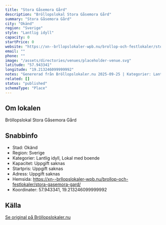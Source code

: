 ```yaml
---
title: "Stora Gåsemora Gård"
description: "Bröllopslokal Stora Gåsemora Gård"
summary: "Stora Gåsemora Gård"
city: "Okänd"
region: "Sverige"
style: "Lantlig idyll"
capacity: 0
startPrice: 0
website: "https://xn--brllopslokaler-wpb.nu/brollop-och-festlokaler/stora-gasemora-gard/"
email: ""
phone: ""
image: "/assets/directories/venues/placeholder-venue.svg"
latitude: "57.943341"
longitude: "19.213246099999992"
notes: "Genererad från Bröllopslokaler.nu 2025-09-25 | Kategorier: Lantlig idyll, Lokal med boende"
related: []
status: "published"
schemaType: "Place"
---
```


## Om lokalen

Bröllopslokal Stora Gåsemora Gård

## Snabbinfo

- Stad: Okänd
- Region: Sverige
- Kategorier: Lantlig idyll, Lokal med boende
- Kapacitet: Uppgift saknas
- Startpris: Uppgift saknas
- Adress: Uppgift saknas
- Hemsida: https://xn--brllopslokaler-wpb.nu/brollop-och-festlokaler/stora-gasemora-gard/
- Koordinater: 57.943341, 19.213246099999992

## Källa

[Se original på Bröllopslokaler.nu](https://xn--brllopslokaler-wpb.nu/brollop-och-festlokaler/stora-gasemora-gard/)
